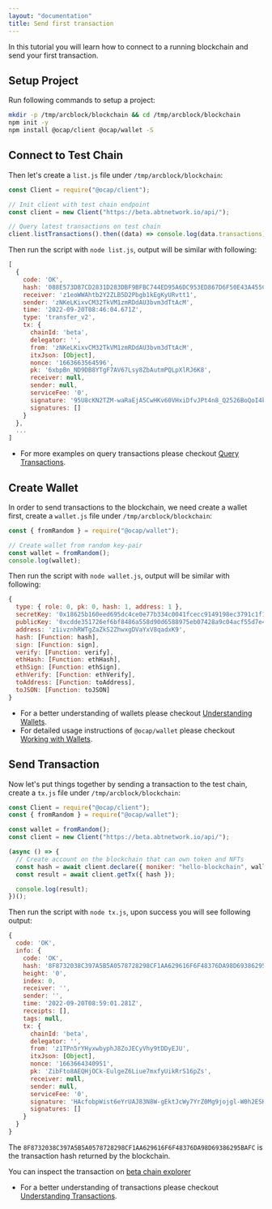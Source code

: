 ```yaml
---
layout: "documentation"
title: Send first transaction
---
```


In this tutorial you will learn how to connect to a running blockchain and send your first transaction.

## Setup Project

Run following commands to setup a project:

```bash
mkdir -p /tmp/arcblock/blockchain && cd /tmp/arcblock/blockchain
npm init -y
npm install @ocap/client @ocap/wallet -S
```

## Connect to Test Chain

Then let's create a `list.js` file under `/tmp/arcblock/blockchain`:

```javascript
const Client = require("@ocap/client");

// Init client with test chain endpoint
const client = new Client("https://beta.abtnetwork.io/api/");

// Query latest transactions on test chain
client.listTransactions().then((data) => console.log(data.transactions));
```

Then run the script with `node list.js`, output will be similar with following:

```js
[
  {
    code: 'OK',
    hash: '088E573D87CD2831D283DBF9BFBC744ED95A6DC953ED867D6F50E43A455C3BD9',
    receiver: 'z1eoWWAhtb2Y2ZLB5D2Pbgb1kEgKyURvtt1',
    sender: 'zNKeLKixvCM32TkVM1zmRDdAU3bvm3dTtAcM',
    time: '2022-09-20T08:46:04.671Z',
    type: 'transfer_v2',
    tx: {
      chainId: 'beta',
      delegator: '',
      from: 'zNKeLKixvCM32TkVM1zmRDdAU3bvm3dTtAcM',
      itxJson: [Object],
      nonce: '1663663564596',
      pk: '6xbpBn_ND9DB8YTgF7AV67Lsy8ZbAutmPQLpXlRJ6K8',
      receiver: null,
      sender: null,
      serviceFee: '0',
      signature: '95U8cKN2TZM-waRaEjA5CwHKv60VHxiDfvJPt4n8_Q2526BoQoI4kkw5272P1LZ-_5o5Qvgs0CN_Zc1A3TMNCQ',
      signatures: []
    }
  },
  ...
]
```
- For more examples on query transactions please checkout [Query Transactions](../../how-to/query-tx).

## Create Wallet

In order to send transactions to the blockchain, we need create a wallet first, create a `wallet.js` file under `/tmp/arcblock/blockchain`:

```javascript
const { fromRandom } = require("@ocap/wallet");

// Create wallet from random key-pair
const wallet = fromRandom();
console.log(wallet);
```

Then run the script with `node wallet.js`, output will be similar with following:

```js
{
  type: { role: 0, pk: 0, hash: 1, address: 1 },
  secretKey: '0x18625b160eed695dc4ce0e77b334c0041fcecc9149198ec3791c1f173440607fc----truncated-text----',
  publicKey: '0xcdde351726ef6bf8486a558d90d6588975eb07428a9c04acf55d7e439a4f63c7',
  address: 'z1ivznhRWTgZaZkS2ZhwxgDVaYxV8qadxK9',
  hash: [Function: hash],
  sign: [Function: sign],
  verify: [Function: verify],
  ethHash: [Function: ethHash],
  ethSign: [Function: ethSign],
  ethVerify: [Function: ethVerify],
  toAddress: [Function: toAddress],
  toJSON: [Function: toJSON]
}
```

- For a better understanding of wallets please checkout [Understanding Wallets](../../conceptual/wallets).
- For detailed usage instructions of `@ocap/wallet` please checkout [Working with Wallets](../../reference/wallets).

## Send Transaction

Now let's put things together by sending a transaction to the test chain, create a `tx.js` file under `/tmp/arcblock/blockchain`:

```javascript
const Client = require("@ocap/client");
const { fromRandom } = require("@ocap/wallet");

const wallet = fromRandom();
const client = new Client("https://beta.abtnetwork.io/api/");

(async () => {
  // Create account on the blockchain that can own token and NFTs
  const hash = await client.declare({ moniker: "hello-blockchain", wallet });
  const result = await client.getTx({ hash });

  console.log(result);
})();
```

Then run the script with `node tx.js`, upon success you will see following output:

```javascript
{
  code: 'OK',
  info: {
    code: 'OK',
    hash: '8F8732038C397A5B5A0578728298CF1AA629616F6F48376DA98D69386295BAFC',
    height: '0',
    index: 0,
    receiver: '',
    sender: '',
    time: '2022-09-20T08:59:01.281Z',
    receipts: [],
    tags: null,
    tx: {
      chainId: 'beta',
      delegator: '',
      from: 'z1TPn5rYHyxwbyphJ8ZoJECyVhy9tDDyEJU',
      itxJson: [Object],
      nonce: '1663664340951',
      pk: 'ZibFto8AEQHjOCk-EulgeZ6Liue7mxfyUikRrS16pZs',
      receiver: null,
      sender: null,
      serviceFee: '0',
      signature: 'HAcfobpWist6eYrUAJ83N8W-gEktJcWy7YrZ0Mg9jojgl-W0h2ESKDFB2Ii7-U0-fu4A9dkHJX6zuyfjfHkqCg',
      signatures: []
    }
  }
}
```

The `8F8732038C397A5B5A0578728298CF1AA629616F6F48376DA98D69386295BAFC` is the transaction hash returned by the blockchain.

You can inspect the transaction on [beta chain explorer](https://beta.abtnetwork.io/explorer/txs/8F8732038C397A5B5A0578728298CF1AA629616F6F48376DA98D69386295BAFC)

- For a better understanding of transactions please checkout [Understanding Transactions](../../conceptual/txs).
